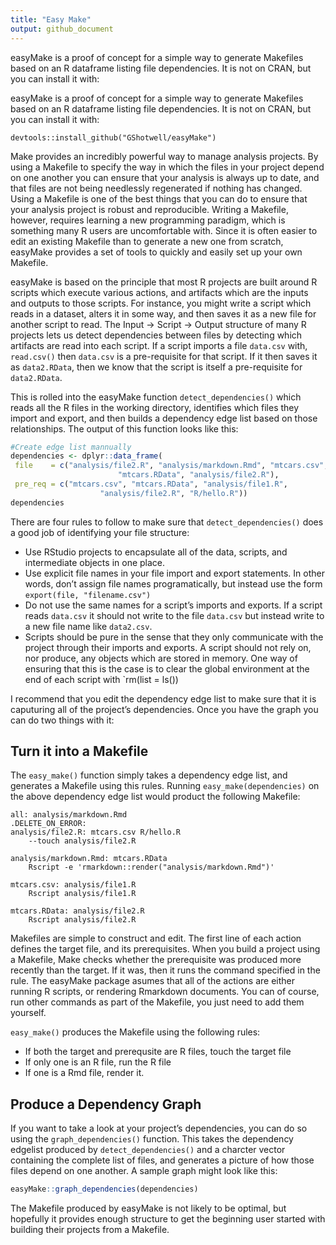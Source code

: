 ```yaml
---
title: "Easy Make"
output: github_document
---
```

easyMake is a proof of concept for a simple way to generate Makefiles based on an R dataframe listing file dependencies. It is not on CRAN, but you can install it with:

easyMake is a proof of concept for a simple way to generate Makefiles based on an R dataframe listing file dependencies. It is not on CRAN, but you can install it with:

```
devtools::install_github("GShotwell/easyMake")
```

Make provides an incredibly powerful way to manage analysis projects. By using a Makefile to specify the way in which the files in your project depend on one another you can ensure that your analysis is always up to date, and that files are not being needlessly regenerated if nothing has changed. Using a Makefile is one of the best things that you can do to ensure that your analysis project is robust and reproducible. Writing a Makefile, however, requires learning a new programming paradigm, which is something many R users are uncomfortable with. Since it is often easier to edit an existing Makefile than to generate a new one from scratch, easyMake provides a set of tools to quickly and easily set up your own Makefile. 

easyMake is based on the principle that most R projects are built around R scripts which execute various actions, and artifacts which are the inputs and outputs to those scripts. For instance, you might write a script which reads in a dataset, alters it in some way, and then saves it as a new file for another script to read. The Input -> Script -> Output structure of many R projects lets us detect dependencies between files by detecting which artifacts are read into each script. If a script imports a file `data.csv` with, `read.csv()` then `data.csv` is a pre-requisite for that script. If it then saves it as `data2.RData`, then we know that the script is itself a pre-requisite for `data2.RData`. 

This is rolled into the easyMake function `detect_dependencies()` which reads all the R files in the working directory, identifies which files they import and export, and then builds a dependency edge list based on those relationships. The output of this function looks like this:



```r
#Create edge list mannually
dependencies <- dplyr::data_frame(
 file    = c("analysis/file2.R", "analysis/markdown.Rmd", "mtcars.csv",
 						"mtcars.RData", "analysis/file2.R"),
 pre_req = c("mtcars.csv", "mtcars.RData", "analysis/file1.R",
 					"analysis/file2.R", "R/hello.R"))
dependencies
```


There are four rules to follow to make sure that `detect_dependencies()` does a good job of identifying your file structure:

- Use RStudio projects to encapsulate all of the data, scripts, and intermediate objects in one place.
- Use explicit file names in your file import and export statements. In other words, don't assign file names programatically, but instead use the form `export(file, "filename.csv")`
- Do not use the same names for a script's imports and exports. If a script reads `data.csv` it should not write to the file `data.csv` but instead write to a new file name like `data2.csv`.
- Scripts should be pure in the sense that they only communicate with the project through their imports and exports. A script should not rely on, nor produce, any objects which are stored in memory. One way of ensuring that this is the case is to clear the global environment at the end of each script with `rm(list = ls())

I recommend that you edit the dependency edge list to make sure that it is caputuring all of the project's dependencies. Once you have the graph you can do two things with it:

## Turn it into a Makefile

The `easy_make()` function simply takes a dependency edge list, and generates a Makefile using this rules. Running `easy_make(dependencies)` on the above dependency edge list would product the following Makefile:

```
all: analysis/markdown.Rmd
.DELETE_ON_ERROR: 
analysis/file2.R: mtcars.csv R/hello.R
	--touch analysis/file2.R
 
analysis/markdown.Rmd: mtcars.RData
	Rscript -e 'rmarkdown::render("analysis/markdown.Rmd")'
 
mtcars.csv: analysis/file1.R
	Rscript analysis/file1.R
 
mtcars.RData: analysis/file2.R
	Rscript analysis/file2.R
```

Makefiles are simple to construct and edit. The first line of each action defines the target file, and its prerequisites. When you build a project using a Makefile, Make checks whether the prerequisite was produced more recently than the target. If it was, then it runs the command specified in the rule. The easyMake package asumes that all of the actions are either running R scripts, or rendering Rmarkdown documents. You can of course, run other commands as part of the Makefile, you just need to add them yourself. 

`easy_make()` produces the Makefile using the following rules:

* If both the target and prerequsite are R files, touch the target file
* If only one is an R file, run the R file
* If one is a Rmd file, render it. 

## Produce a Dependency Graph

If you want to take a look at your project's dependencies, you can do so using the `graph_dependencies()` function. This takes the dependency edgelist produced by `detect_dependencies()` and a charcter vector containing the complete list of files, and generates a picture of how those files depend on one another. A sample graph might look like this:

```r
easyMake::graph_dependencies(dependencies)
```

The Makefile produced by easyMake is not likely to be optimal, but hopefully it provides enough structure to get the beginning user started with building their projects from a Makefile.
